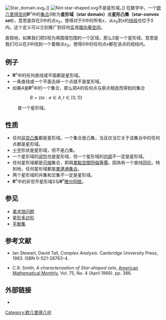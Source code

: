 [[Image:Star_domain.svg|right]]。]]
[[Image:Not-star-shaped.svg|right]]不是星形域。]]
在数学中，一个[[欧几里得空间|欧几里得空间]]'''R'''<sup>''n''</sup>中的[[集合_(數學)|集合]]<math>S</math>称为'''星形域（star domain）'''或'''星形凸集（star-convex set）'''，意思是存在<math>S</math>中的点<math>x_0</math>，使得对于<math>S</math>中的所有<math>x</math>，从<math>x_0</math>到<math>x</math>的[[线段|线段]]也位于<math>S</math>内。这个定义可以立刻推广到任何[[实数|实]]或[[複數_(數學)|複]][[向量空间|向量空间]]。

直观地，如果我们把<math>S</math>视为用围墙包围的一个区域，那么<math>S</math>是一个星形域，意思是我们可以在<math>S</math>中找到一个着眼点<math>x_0</math>，使得<math>S</math>中的任何点<math>x</math>都在该点的视线内。

==例子==
* '''R'''<sup>''n''</sup>中的任何直线或平面都是星形域。
* 一条直线或一个平面去掉一个点就不是星形域。
* 如果''A''是'''R'''<sup>''n''</sup>中的一个集合，那么把''A''的任何点与原点相连而得到的集合 
:: <math>B= \{ ta : a\in A, t\in[0,1] \}</math> 
:是一个星形域。

==性质==

* 任何[[非空|非空]][[凸集|凸集]]都是星形域。一个集合是凸集，当且仅当它关于该集合中的任何点都是星形域。
* [[十字|十字]]形状是星形域，但不是凸集。
* 一个星形域的[[闭包_(拓扑学)|闭包]]也是星形域，但一个星形域的[[内部|内部]]不一定是星形域。 
* 任何星形域都是[[可缩空间|可缩]]集合，即與[[單元集|單點空間]][[同倫等價|同倫等價]]，因為有一个直线[[同伦|同伦]]。特别地，任何星形域都是[[单连通|單連通集合]]。
* 两个星形域的并集和交集不一定是星形域。
* '''R'''<sup>''n''</sup>中的非空开星形域''S''与'''R'''<sup>''n''</sup>[[微分同胚|微分同胚]]。

==参见==
* [[美术馆问题|美术馆问题]]
* [[星形多边形|星形多边形]]
* [[平衡集|平衡集]]

==参考文献==

* Ian Stewart, David Tall, ''Complex Analysis''. Cambridge University Press, 1983. ISBN 0-521-28763-4.

* C.R. Smith, ''A characterization of Star-shaped sets'', [[American_Mathematical_Monthly|American Mathematical Monthly]], Vol. 75, No. 4 (April 1968). pp. 386.

==外部链接==
{{commonscat|Star-shaped sets}}
* {{mathworld|urlname=StarConvex|title=Star convex}}
{{泛函分析}}
[[Category:欧几里得几何|Category:欧几里得几何]]